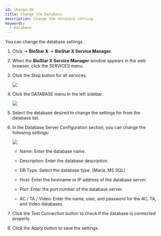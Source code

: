 ```yaml
---
id: change-db
title: Change the Database
description: Change the database setting.
keywords:
  - Database
---
```


You can change the database settings.

1. Click <Start/> → **BioStar X** → **BioStar X Service Manager**.

2. When the **BioStar X Service Manager** window appears in the web browser, click the <Cmd>SERVICES</Cmd> menu.

3. Click the <Cmd>Stop</Cmd> button for all services.

   <Image src='/img/common/biostarx-tutoria-service-manager-services-stop.png' alone />

4. Click the <Cmd>DATABASE</Cmd> menu in the left sidebar.

   <Image src='/img/common/biostarx-tutoria-service-manager-database.png' alone />

5. Select the database desired to change the settings for from the database list.

6. In the <Cmd>Database Server Configuration</Cmd> section, you can change the following settings:

   <Image src='/img/common/biostarx-tutoria-service-manager-database-configuration.png' alone />

   * <Cmd>Name</Cmd>: Enter the database name.

   * <Cmd>Description</Cmd>: Enter the database description.

   * <Cmd>DB Type</Cmd>: Select the database type. (Maria, MS SQL)

   * <Cmd>Host</Cmd>: Enter the hostname or IP address of the database server.

   * <Cmd>Port</Cmd>: Enter the port number of the database server.

   * <Cmd>AC</Cmd> / <Cmd>TA</Cmd> / <Cmd>Video</Cmd>: Enter the name, user, and password for the AC, TA, and Video databases.

7. Click the <Cmd>Test Connection</Cmd> button to check if the database is connected properly.

8. Click the <Cmd>Apply</Cmd> button to save the settings.
